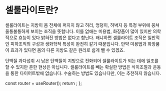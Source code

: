 # 셀룰라이트란?

셀룰라이트는 지방이 몸 전체에 퍼지지 않고 허리, 엉덩이, 허벅지 등 특정 부위에 뭉쳐 울퉁불퉁하게 보이는 조직을 뜻합니다. 이를 없애는 미용법, 화장품이 많이 있지만 의학적으로 효능이 있다 밝혀진 방법은 없다고 합닌다. 왜냐하면 셀룰라이트 조직은 일반적인 피하조직의 구성과 생화학적 특성이 완전히 같기 때문입니다. 만약 미용법과 화장품이 효과가 있다면 몸의 다른 지방도 같은 원리로 쉽게 뺄 수 있겠죠.

단백질 과다섭취 시 남은 단백질이 지방으로 전화되어 셀룰라이트가 되는 데에 일조를 할 수 있지만 흔한 현상은 아닙니다. 셀룰라이트를 빼는 확실한 방법은 식이조절과 운동을 통한 다이어트밖에 없습니다. 수술하는 방법도 있습니다만, 이는 추천하지 않습니다.



  const router = useRouter();
  return <PageKey route={router.pathname} />;
};

<Final />
